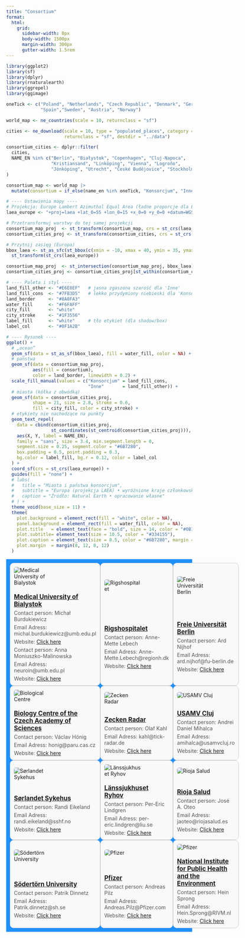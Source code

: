 ```yaml
---
title: "Consortium"
format:
  html:
    grid:
      sidebar-width: 0px
      body-width: 1500px
      margin-width: 300px
      gutter-width: 1.5rem
---
```


```r
library(ggplot2)
library(sf)
library(dplyr)
library(rnaturalearth)
library(ggrepel)   
library(ggimage)    

oneTick <- c("Poland", "Netherlands", "Czech Republic", "Denmark", "Germany", "Romania",
             "Spain","Sweden", "Austria", "Norway")

world_map <- ne_countries(scale = 10, returnclass = "sf")

cities <- ne_download(scale = 10, type = "populated_places", category = "cultural",
                      returnclass = "sf", destdir = "../data")

consortium_cities <- dplyr::filter(
  cities,
  NAME_EN %in% c("Berlin", "Białystok", "Copenhagen", "Cluj-Napoca",
                 "Kristiansand", "Linköping", "Vienna", "Logroño",
                 "Jönköping", "Utrecht", "České Budějovice", "Stockholm")
)

consortium_map <- world_map |>
  mutate(consortium = if_else(name_en %in% oneTick, "Konsorcjum", "Inne"))

# ---- Ustawienia mapy ----
# Projekcja: Europe Lambert Azimuthal Equal Area (ładne proporcje dla Europy)
laea_europe <- "+proj=laea +lat_0=55 +lon_0=15 +x_0=0 +y_0=0 +datum=WGS84 +units=m +no_defs"

# Przetransformuj warstwy do tej samej projekcji
consortium_map_proj  <- st_transform(consortium_map, crs = st_crs(laea_europe))
consortium_cities_proj <- st_transform(consortium_cities, crs = st_crs(laea_europe))

# Przytnij zasięg (Europa)
bbox_laea <- st_as_sfc(st_bbox(c(xmin = -10, xmax = 40, ymin = 35, ymax = 70), crs = 4326)) |>
  st_transform(st_crs(laea_europe))

consortium_map_proj  <- st_intersection(consortium_map_proj, bbox_laea)
consortium_cities_proj <- consortium_cities_proj[st_within(consortium_cities_proj, bbox_laea, sparse = FALSE), ]

# ---- Paleta i styl ----
land_fill_other <- "#E6E8EF"   # jasna zgaszona szarość dla 'Inne'
land_fill_cons  <- "#7FB3D5"   # lekko przydymiony niebieski dla 'Konsorcjum'
land_border     <- "#8A8FA3"
water_fill      <- "#F6FAFF"
city_fill       <- "white"
city_stroke     <- "#1F3556"
label_fill      <- "white"     # tło etykiet (dla shadow/box)
label_col       <- "#0F1A2B"

# ---- Rysunek ----
ggplot() +
  # „ocean”
  geom_sf(data = st_as_sf(bbox_laea), fill = water_fill, color = NA) +
  # państwa
  geom_sf(data = consortium_map_proj,
          aes(fill = consortium),
          color = land_border, linewidth = 0.2) +
  scale_fill_manual(values = c("Konsorcjum" = land_fill_cons,
                               "Inne"       = land_fill_other)) +
  # miasta (kółka z obwódką)
  geom_sf(data = consortium_cities_proj,
          shape = 21, size = 2.8, stroke = 0.6,
          fill = city_fill, color = city_stroke) +
  # etykiety nie nachodzące na punkty
  geom_text_repel(
    data = cbind(consortium_cities_proj,
                 st_coordinates(st_centroid(consortium_cities_proj))),
    aes(X, Y, label = NAME_EN),
    family = "sans", size = 3.4, min.segment.length = 0,
    segment.size = 0.25, segment.color = "#6B7280",
    box.padding = 0.5, point.padding = 0.3,
    bg.color = label_fill, bg.r = 0.12, color = label_col
  ) +
  coord_sf(crs = st_crs(laea_europe)) +
  guides(fill = "none") +
  # labs(
  #   title = "Miasta i państwa konsorcjum",
  #   subtitle = "Europa (projekcja LAEA) • wyróżnione kraje członkowskie",
  #   caption = "Źródło: Natural Earth • opracowanie własne"
  # ) +
  theme_void(base_size = 11) +
  theme(
    plot.background = element_rect(fill = "white", color = NA),
    panel.background = element_rect(fill = water_fill, color = NA),
    plot.title   = element_text(face = "bold", size = 14, color = "#0B132B"),
    plot.subtitle= element_text(size = 10.5, color = "#334155"),
    plot.caption = element_text(size = 8.5, color = "#6B7280", margin = margin(t = 6)),
    plot.margin  = margin(8, 12, 8, 12)
  )
```



```{=html}
<div class="sponsor-table">
  <div class="sponsor-row">
    <div class="sponsor-image">
      <img src="../data/Logos/MUB.png" alt="Medical University of Bialystok" />
    </div>
    <div class="sponsor-info">
      <a href="https://www.umb.edu.pl/en/" target="_blank" rel="noopener noreferrer">
        <h2>Medical University of Bialystok</h2>
      </a>
      <p>Contact person: Michał Burdukiewicz</p>
      <p>Email Adress: michal.burdukiewicz@umb.edu.pl</p>
      <p>Website: <a href="https://biogenies.info/">Click here</a></p>
      <p>Contact person: Anna Moniuszko-Malinowska</p>
      <p>Email Adress: neuroin@umb.edu.pl</p>
      <p>Website: <a href="https://ppm.umb.edu.pl/info/author/UMBfa47fc56afab42b79412cddb581169ee/Profil+osoby+%25E2%2580%2593+Anna+Moniuszko-Malinowska+%25E2%2580%2593+Uniwersytet+Medyczny+w+Bia%25C5%2582ymstoku+title?ps=20&lang=pl&pn=1&cid=89140">Click here</a></p>
    </div>
  </div>

  <div class="sponsor-row">
    <div class="sponsor-image">
      <img src="../data/Logos/RH.png" alt="Rigshospitalet" />
    </div>
    <div class="sponsor-info">
      <a href="https://www.rigshospitalet.dk/english/Pages/default.aspx" target="_blank" rel="noopener noreferrer">
        <h2>Rigshospitalet</h2>
      </a>
      <p>Contact person: Anne-Mette Lebech</p>
      <p>Email Adress: Anne-Mette.Lebech@regionh.dk</p>
      <p>Website: <a href="https://www.rigshospitalet.dk/">Click here</a></p>
    </div>
  </div>

  <div class="sponsor-row">
    <div class="sponsor-image">
      <img src="../data/Logos/FUB.png" alt="Freie Universität Berlin" />
    </div>
    <div class="sponsor-info">
      <a href="https://www.fu-berlin.de/" target="_blank" rel="noopener noreferrer">
        <h2>Freie Universität Berlin</h2>
      </a>
      <p>Contact person: Ard Nijhof</p>
      <p>Email Adress: ard.nijhof@fu-berlin.de</p>
      <p>Website: <a href="https://www.vetmed.fu-berlin.de/einrichtungen/zfi/we13/index.html">Click here</a></p>
    </div>
  </div>

  <div class="sponsor-row">
    <div class="sponsor-image">
      <img src="../data/Logos/BC.png" alt="Biological Centre" />
    </div>
    <div class="sponsor-info">
      <a href="https://www.bc.cas.cz/" target="_blank" rel="noopener noreferrer">
        <h2>Biology Centre of the Czech Academy of Sciences</h2>
      </a>
      <p>Contact person: Václav Hönig</p>
      <p>Email Adress: honig@paru.cas.cz</p>
      <p>Website: <a href="https://www.paru.cas.cz/en/staff/profile/48-vaclavhonig/">Click here</a></p>
    </div>
  </div>

  <div class="sponsor-row">
    <div class="sponsor-image">
      <img src="../data/Logos/ZR.png" alt="Zecken Radar" />
    </div>
    <div class="sponsor-info">
      <a href="https://www.zecken-radar.de/" target="_blank" rel="noopener noreferrer">
        <h2>Zecken Radar</h2>
      </a>
      <p>Contact person: Olaf Kahl</p>
      <p>Email Adress: kahl@tick-radar.de</p>
      <p>Website: <a href="https://www.zecken-radar.de/">Click here</a></p>
    </div>
  </div>

  <div class="sponsor-row">
    <div class="sponsor-image">
      <img src="../data/Logos/USAMV.gif" alt="USAMV Cluj" />
    </div>
    <div class="sponsor-info">
      <a href="https://www.usamvcluj.ro/" target="_blank" rel="noopener noreferrer">
        <h2>USAMV Cluj</h2>
      </a>
      <p>Contact person: Andrei Daniel Mihalca</p>
      <p>Email Adress: amihalca@usamvcluj.ro</p>
      <p>Website: <a href="https://www.mihalca.org/">Click here</a></p>
    </div>
  </div>


  <div class="sponsor-row">
    <div class="sponsor-image">
      <img src="../data/Logos/SoSy.png" alt="Sørlandet Sykehus" />
    </div>
    <div class="sponsor-info">
      <a href="https://www.sshf.no/" target="_blank" rel="noopener noreferrer">
        <h2>Sørlandet Sykehus</h2>
      </a>
      <p>Contact person: Randi Eikeland</p>
      <p>Email Adress: randi.eikeland@sshf.no</p>
      <p>Website: <a href="https://flattsenteret.no/">Click here</a></p>
    </div>
  </div>

  <div class="sponsor-row">
    <div class="sponsor-image">
      <img src="../data/Logos/LR.png" alt="Länssjukhuset Ryhov" />
    </div>
    <div class="sponsor-info">
      <a href="https://www.rjl.se/lanssjukhusetryhov" target="_blank" rel="noopener noreferrer">
        <h2>Länssjukhuset Ryhov</h2>
      </a>
      <p>Contact person: Per-Eric Lindgren</p>
      <p>Email Adress: per-eric.lindgren@liu.se</p>
      <p>Website: <a href="https://www.rjl.se/">Click here</a></p>
    </div>
  </div>

  <div class="sponsor-row">
    <div class="sponsor-image">
      <img src="../data/Logos/RS.png" alt="Rioja Salud" />
    </div>
    <div class="sponsor-info">
      <a href="https://www.riojasalud.es/" target="_blank" rel="noopener noreferrer">
        <h2>Rioja Salud</h2>
      </a>
      <p>Contact person: José A. Oteo</p>
      <p>Email Adress: jaoteo@riojasalud.es</p>
      <p>Website: <a href="https://www.cibir.es/en/research-groups/infectious-diseases/arthropod-vectors">Click here</a></p>
    </div>
  </div>
  
    <div class="sponsor-row">
    <div class="sponsor-image">
      <img src="../data/Logos/Sö.png" alt="Södertörn University" />
    </div>
    <div class="sponsor-info">
      <a href="https://www.sh.se/english/sodertorn-university" target="_blank" rel="noopener noreferrer">
        <h2>Södertörn University</h2>
      </a>
      <p>Contact person: Patrik Dinnetz</p>
      <p>Email Adress: Patrik.dinnetz@sh.se</p>
      <p>Website: <a href="https://www.sh.se/english/sodertorn-university/research/our-research/research-database/research-projects/human---environment-interactions-and-the-epidemiological-periurban-landscape-of-tick---borne-diseases">Click here</a></p>
    </div>
  </div>
  
    <div class="sponsor-row">
    <div class="sponsor-image">
      <img src="../data/Logos/PFE.png" alt="Pfizer" />
    </div>
    <div class="sponsor-info">
      <a href="https://www.pfizer.at/" target="_blank" rel="noopener noreferrer">
        <h2>Pfizer</h2>
      </a>
      <p>Contact person: Andreas Pilz</p>
      <p>Email Adress: Andreas.Pilz@Pfizer.com</p>
      <p>Website: <a href="https://www.pfizer.at/">Click here</a></p>
    </div>
  </div>

    <div class="sponsor-row">
    <div class="sponsor-image">
      <img src="../data/Logos/RIVM.png" alt="Pfizer" />
    </div>
    <div class="sponsor-info">
      <a href="https://www.rivm.nl/en" target="_blank" rel="noopener noreferrer">
        <h2>National Institute for Public Health and the Environment</h2>
      </a>
      <p>Contact person: Hein Sprong</p>
      <p>Email Adress: Hein.Sprong@RIVM.nl</p>
      <p>Website: <a href="https://www.rivm.nl/en">Click here</a></p>
    </div>
  </div>
  
</div>

<style>
  .sponsor-table {
    display: grid;
    grid-template-columns: auto auto auto;
    background-color: dodgerblue;
    padding: 10px;
  }

  .sponsor-row {
    display: grid;
    align-items: center;
    gap: 20px;
    border: 1px solid #ccc;
    padding: 10px;
    border-radius: 10px;
    background-color: #f9f9f9;
  }

  .sponsor-image img {
    max-width: 100px;
    max-height: 100px;
    object-fit: contain;
    border-radius: 5px;
  }

  .sponsor-info {
    flex: 1;
  }

  .sponsor-info h2 {
    margin: 0;
    font-size: 1.2em;
  }

  .sponsor-info p {
    margin: 5px 0 0;
    color: #555;
  }
</style>
```





